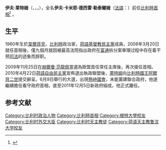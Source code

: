{{Infobox officeholder
|name             = Yves Leterme
|honorific-suffix = 
|image            = Yves_Leterme.jpg
|office           = 第48任[[比利時首相|比利時首相]]
|monarch          = [[阿爾貝二世_(比利時)|阿爾貝二世]]
|term_start       = 2009年11月25日
|term_end         = 2011年12月6日
|predecessor      = [[赫尔曼·范龙佩|赫尔曼·范龙佩]]
|successor        = [[埃利奧·迪吕波|埃利奧·迪吕波]]
|monarch1         = 阿爾貝二世
|term_start1       = 2008年3月20日
|term_end1         = 2008年12月30日
|predecessor1      = [[居伊·伏思達|居伊·伏思達]]
|successor1        = [[赫尔曼·范龙佩|赫尔曼·范龙佩]]
}}
'''伊夫·莱特姆'''（{{lang-fr|Yves Leterme}}，{{IPA-fr|iv lətɛʁm}}，{{IPA-nl|ˈiːf ləˈtɛrmə}}，{{bd|1960年|10月6日||}}），全名'''伊夫·卡米耶·德西雷·勒泰爾姆'''（[[法語|法語]]：'''{{lang|fr|Yves Camille Désiré Leterme}}'''）前任[[比利時首相|比利時首相]]<ref>{{cite news|author=石希|title=唱错国歌事件发酵 比利时候任总理引发媒体议论|url=http://world.people.com.cn/GB/1029/42356/6023534.html|accessdate=2014-01-26|newspaper=中国新闻网|date=2007-07-24|archive-date=2014-02-03|archive-url=https://web.archive.org/web/20140203105443/http://world.people.com.cn/GB/1029/42356/6023534.html|dead-url=no}}</ref> 。

==生平==
1960年生於[[韋爾菲克|韋爾菲克]]，[[比利時|比利時]]政治家，[[荷語基督教民主黨|荷語基督教民主黨]]成員，2008年3月20日就任首相後，僅九個月就因被最高法院指出政府在[[富通|富通]]拆分案审理过程中存在着干预[[司法|司法]]的迹象而辞职。

2009年11月25日在[[赫爾曼·范龍佩|赫爾曼·范龍佩]]當選為歐盟首任常任主席後，再次接任首相。2010年4月22日[[荷語自由民主黨|荷語自由民主黨]]宣佈退出執政聯盟後，[[萊特姆|萊特姆]]向[[比利時國王|比利時國王]][[阿尔贝二世_(比利时)|阿爾貝二世]]提交辭呈。6月9日舉行的大選，出現[[懸峙議會|懸峙國會]]，未能籌建聯合政府，他遂繼續擔任看守政府首相，直至2011年12月5日新政府組成，他正式離任。

==参考文献==
{{reflist}}

{{start box}}
{{succession box|[[居伊·費爾霍夫施塔特|居伊·費爾霍夫施塔特]]|[[赫爾曼·范龍佩|赫爾曼·范龍佩]]|[[比利時首相|比利時首相]]|2008年}}
{{succession box|[[赫爾曼·范龍佩|赫爾曼·范龍佩]]|[[埃利奥·迪吕波|埃利奥·迪吕波]]|[[比利時首相|比利時首相]]|2009年-2011年}}
{{end box}}

{{Authority control}}
{{DEFAULTSORT:Leterme, Yves}}
[[Category:比利时政治人物|Category:比利时政治人物]]
[[Category:比利時首相|Category:比利時首相]]
[[Category:根特大學校友|Category:根特大學校友]]
[[Category:比利时外交大臣|Category:比利时外交大臣]]
[[Category:比利时天主教徒|Category:比利时天主教徒]]
[[Category:荷语天主教鲁汶大学校友|Category:荷语天主教鲁汶大学校友]]
